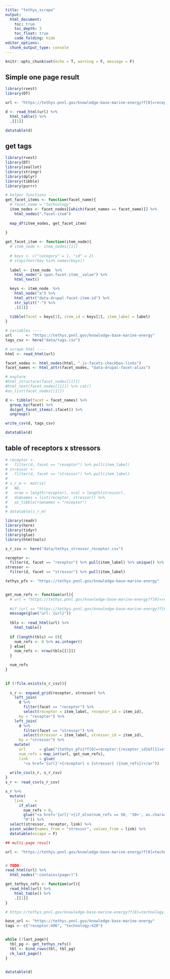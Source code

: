 ```yaml
---
title: "tethys_scrape"
output:
  html_document:
    toc: true
    toc_depth: 3
    toc_float: true
    code_folding: hide
editor_options: 
  chunk_output_type: console
---
```


```r
knitr::opts_chunk$set(echo = T, warning = F, message = F)
```

## Simple one page result

```r
library(rvest)
library(DT)

url <- "https://tethys.pnnl.gov/knowledge-base-marine-energy?f[0]=receptor:496&f[1]=technology:428"

d <- read_html(url) %>% 
  html_table() %>% 
  .[[1]]

datatable(d)
```

## get tags

```r
library(rvest)
library(DT)
library(zeallot)
library(stringr)
library(dplyr)
library(tibble)
library(purrr)

# helper functions ----
get_facet_items <- function(facet_name){
  # facet_name = "technology"
  item_nodes <- facet_nodes[[which(facet_names == facet_name)]] %>% 
    html_nodes(".facet-item")
  
  map_df(item_nodes, get_facet_item)
  
}

get_facet_item <- function(item_node){
  # item_node <- item_nodes[[1]]
  
  # keys <- c("category" = 1, "id" = 2)
  # stopifnot(key %in% names(keys))
  
  label <- item_node  %>%
    html_node("a span.facet-item__value") %>% 
    html_text()

  keys <- item_node  %>%
    html_node("a") %>%
    html_attr("data-drupal-facet-item-id") %>% 
    str_split("-") %>% 
    .[[1]]
  
  tibble(facet = keys[1], item_id = keys[2], item_label = label)
}

# variables ----
url      <- "https://tethys.pnnl.gov/knowledge-base-marine-energy"
tags_csv <- here("data/tags.csv")

# scrape html ----
html <- read_html(url)

facet_nodes <- html_nodes(html, ".js-facets-checkbox-links")
facet_names <- html_attr(facet_nodes, "data-drupal-facet-alias")

# explore
#html_structure(facet_nodes[[1]])
#html_text(facet_nodes[[1]]) %>% cat()
#as_list(facet_nodes[[1]])

d <- tibble(facet = facet_names) %>% 
  group_by(facet) %>%
  do(get_facet_items(.$facet)) %>% 
  ungroup()

write_csv(d, tags_csv)

datatable(d)
```

## table of receptors x stressors

```r
# receptor <- 
#   filter(d, facet == "receptor") %>% pull(item_label)
# stressor <- 
#   filter(d, facet == "stressor") %>% pull(item_label)
# 
# s_r_m <- matrix(
#   NA, 
#   nrow = length(receptor), ncol = length(stressor),
#   dimnames = list(receptor, stressor)) %>% 
#   as_tibble(rownames = "receptor")
# 
# datatable(s_r_m)

library(readr)
library(here)
library(tidyr)
library(glue)
library(htmltools)

s_r_csv <- here("data/tethys_stressor_receptor.csv")

receptor <- 
  filter(d, facet == "receptor") %>% pull(item_label) %>% unique() %>% sort()
stressor <- 
  filter(d, facet == "stressor") %>% pull(item_label)

tethys_pfx <- "https://tethys.pnnl.gov/knowledge-base-marine-energy"


get_num_refs <- function(url){
  # url = "https://tethys.pnnl.gov/knowledge-base-marine-energy?f[0]=receptor:280&f[1]=stressor:355"
  
  #if (url == "https://tethys.pnnl.gov/knowledge-base-marine-energy?f[0]=receptor:284&f[1]=stressor:531") browser()
  message(glue("url: {url}"))
  
  tbls <- read_html(url) %>% 
    html_table() 
  
  if (length(tbls) == 0){
    num_refs <- 0 %>% as.integer()
  } else{
    num_refs <- nrow(tbls[[1]])
  }

  num_refs
}

  
if (!file.exists(s_r_csv)){
  
  s_r <- expand_grid(receptor, stressor) %>% 
    left_join(
      d %>% 
        filter(facet == "receptor") %>% 
        select(receptor = item_label, receptor_id = item_id),
      by = "receptor") %>% 
    left_join(
      d %>% 
        filter(facet == "stressor") %>% 
        select(stressor = item_label, stressor_id = item_id),
      by = "stressor") %>% 
    mutate(
      url      = glue("{tethys_pfx}?f[0]=receptor:{receptor_id}&f[1]=stressor:{stressor_id}"),
      num_refs = map_int(url, get_num_refs),
      link     = glue(
        "<a href='{url}'>{receptor} x {stressor} ({num_refs})</a>"))
  
  write_csv(s_r, s_r_csv)
}
s_r <- read_csv(s_r_csv)

s_r %>% 
  mutate(
    link     = 
      if_else(
        num_refs > 0,
        glue("<a href='{url}'>{if_else(num_refs == 50, '50+', as.character(num_refs))}</a>"),
        "0")) %>% 
  select(stressor, receptor, link) %>% 
  pivot_wider(names_from = "stressor", values_from = link) %>% 
  datatable(escape = F)
```


```r
## multi-page result

url <- "https://tethys.pnnl.gov/knowledge-base-marine-energy?f[0]=technology:428"


# TODO: 
read_html(url) %>% 
  html_nodes(":contains(pager)")

get_tethys_refs <- function(url){
  read_html(url) %>% 
    html_table() %>% 
    .[[1]]
}

# https://tethys.pnnl.gov/knowledge-base-marine-energy?f[0]=technology:428&search=&page=3

base_url <- "https://tethys.pnnl.gov/knowledge-base-marine-energy"
tags <- c("receptor:496", "technology:428")


while (!last_page){
  tbl_pg <- get_tethys_refs()
  tbl <- bind_rows(tbl, tbl_pg)
  ck_last_page()
}


datatable(d)
```



